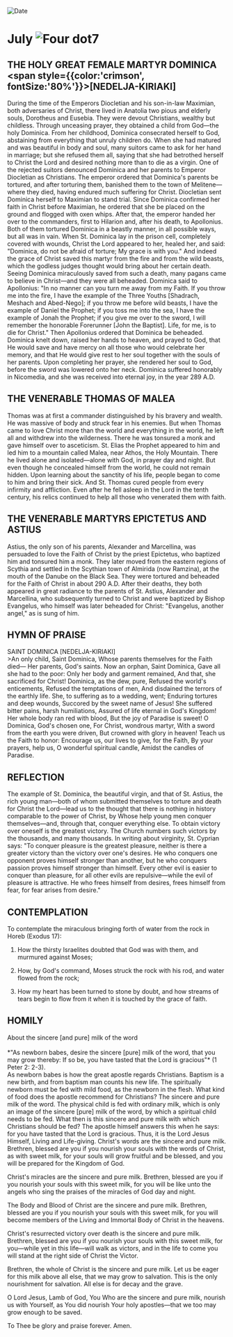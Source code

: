 
<RunningHead />
<Image src="/title-imprint.png" height={68} width={50} alt="Date" className="title-imprint"/>

# <div id="date">July <Image className="four-dot" src="/four-dot.png" height={15} width={15} alt="Four dot" />7</div>

## THE HOLY GREAT FEMALE MARTYR DOMINICA <br /><span style={{color:'crimson', fontSize:'80%'}}>[NEDELJA-KIRIAKI]</span>

During the time of the Emperors Diocletian and his son-in-law Maximian, both adversaries of Christ, there lived in Anatolia two pious and elderly souls, Dorotheus and Eusebia. They were devout Christians, wealthy but childless. Through unceasing prayer, they obtained a child from God—the holy Dominica. From her childhood, Dominica consecrated herself to God, abstaining from everything that unruly children do. When she had matured and was beautiful in body and soul, many suitors came to ask for her hand in marriage; but she refused them all, saying that she had betrothed herself to Christ the Lord and desired nothing more than to die as a virgin. One of the rejected suitors denounced Dominica and her parents to Emperor Diocletian as Christians. The emperor ordered that Dominica's parents be tortured, and after torturing them, banished them to the town of Melitene—where they died, having endured much suffering for Christ. Diocletian sent Dominica herself to Maximian to stand trial. Since Dominica confirmed her faith in Christ before Maximian, he ordered that she be placed on the ground and flogged with oxen whips. After that, the emperor handed her over to the commanders, first to Hilarion and, after his death, to Apollonius. Both of them tortured Dominica in a beastly manner, in all possible ways, but all was in vain. When St. Dominica lay in the prison cell, completely covered with wounds, Christ the Lord appeared to her, healed her, and said: "Dominica, do not be afraid of torture; My grace is with you." And indeed the grace of Christ saved this martyr from the fire and from the wild beasts, which the godless judges thought would bring about her certain death. Seeing Dominica miraculously saved from such a death, many pagans came to believe in Christ—and they were all beheaded. Dominica said to Apollonius: "In no manner can you turn me away from my Faith. If you throw me into the fire, I have the example of the Three Youths [Shadrach, Meshach and Abed-Nego]; if you throw me before wild beasts, I have the example of Daniel the Prophet; if you toss me into the sea, I have the example of Jonah the Prophet; if you give me over to the sword, I will remember the honorable Forerunner [John the Baptist]. Life, for me, is to die for Christ." Then Apollonius ordered that Dominica be beheaded. Dominica knelt down, raised her hands to heaven, and prayed to God, that He would save and have mercy on all those who would celebrate her memory, and that He would give rest to her soul together with the souls of her parents. Upon completing her prayer, she rendered her soul to God, before the sword was lowered onto her neck. Dominica suffered honorably in Nicomedia, and she was received into eternal joy, in the year 289 A.D.

## THE VENERABLE THOMAS OF MALEA

Thomas was at first a commander distinguished by his bravery and wealth. He was massive of body and struck fear in his enemies. But when Thomas came to love Christ more than the world and everything in the world, he left all and withdrew into the wilderness. There he was tonsured a monk and gave himself over to asceticism. St. Elias the Prophet appeared to him and led him to a mountain called Malea, near Athos, the Holy Mountain. There he lived alone and isolated—alone with God, in prayer day and night. But even though he concealed himself from the world, he could not remain hidden. Upon learning about the sanctity of his life, people began to come to him and bring their sick. And St. Thomas cured people from every infirmity and affliction. Even after he fell asleep in the Lord in the tenth century, his relics continued to help all those who venerated them with faith.

## THE VENERABLE MARTYRS EPICTETUS AND ASTIUS

Astius, the only son of his parents, Alexander and Marcellina, was persuaded to love the Faith of Christ by the priest Epictetus, who baptized him and tonsured him a monk. They later moved from the eastern regions of Scythia and settled in the Scythian town of Almirida (now Ramzina), at the mouth of the Danube on the Black Sea. They were tortured and beheaded for the Faith of Christ in about 290 A.D. After their deaths, they both appeared in great radiance to the parents of St. Astius, Alexander and Marcellina, who subsequently turned to Christ and were baptized by Bishop Evangelus, who himself was later beheaded for Christ: "Evangelus, another angel," as is sung of him.


## HYMN OF PRAISE
<div style={{textAlign:'center', color:'crimson', fontWeight:'bold'}}>
SAINT DOMINICA [NEDELJA-KIRIAKI]
</div>
>An only child, Saint Dominica,  
Whose parents themselves for the Faith died—  
Her parents, God's saints.  
Now an orphan, Saint Dominica,  
Gave all she had to the poor:  
Only her body and garment remained,  
And that, she sacrificed for Christ!  
Dominica, as the dew, pure,  
Refused the world's enticements,  
Refused the temptations of men,  
And disdained the terrors of the earthly life.  
She, to suffering as to a wedding, went;  
Enduring tortures and deep wounds,  
Succored by the sweet name of Jesus!  
She suffered bitter pains, harsh humiliations,  
Assured of life eternal in God's Kingdom!  
Her whole body ran red with blood,  
But the joy of Paradise is sweet!  
O Dominica, God's chosen one,  
For Christ, wondrous martyr,  
With a sword from the earth you were driven,  
But crowned with glory in heaven!  
Teach us the Faith to honor:  
Encourage us, our lives to give, for the Faith,  
By your prayers, help us,  
O wonderful spiritual candle,  
Amidst the candles of Paradise.  


## REFLECTION

The example of St. Dominica, the beautiful virgin, and that of St. Astius, the rich young man—both of whom submitted themselves to torture and death for Christ the Lord—lead us to the thought that there is nothing in history comparable to the power of Christ, by Whose help young men conquer themselves—and, through that, conquer everything else. To obtain victory over oneself is the greatest victory. The Church numbers such victors by the thousands, and many thousands. In writing about virginity, St. Cyprian says: "To conquer pleasure is the greatest pleasure, neither is there a greater victory than the victory over one's desires. He who conquers one opponent proves himself stronger than another, but he who conquers passion proves himself stronger than himself. Every other evil is easier to conquer than pleasure, for all other evils are repulsive—while the evil of pleasure is attractive. He who frees himself from desires, frees himself from fear, for fear arises from desire."


## CONTEMPLATION

To contemplate the miraculous bringing forth of water from the rock in Horeb (Exodus 17):

1. How the thirsty Israelites doubted that God was with them, and murmured against Moses;

2. How, by God's command, Moses struck the rock with his rod, and water flowed from the rock;

3. How my heart has been turned to stone by doubt, and how streams of tears begin to flow from it when it is touched by the grace of faith.


## HOMILY
<div style={{textAlign:'center', color:'crimson', fontWeight:'bold'}}>
About the sincere [and pure] milk of the word
</div>
<br />
<div style={{textAlign:'right'}}>
*"As newborn babes, desire the sincere [pure] milk of the word, that you may grow thereby: If so be, you have tasted that the Lord is gracious"* (1 Peter 2: 2-3).
</div>
As newborn babes is how the great apostle regards Christians. Baptism is a new birth, and from baptism man counts his new life. The spiritually newborn must be fed with mild food, as the newborn in the flesh. What kind of food does the apostle recommend for Christians? The sincere and pure milk of the word. The physical child is fed with ordinary milk, which is only an image of the sincere [pure] milk of the word, by which a spiritual child needs to be fed. What then is this sincere and pure milk with which Christians should be fed? The apostle himself answers this when he says: for you have tasted that the Lord is gracious. Thus, it is the Lord Jesus Himself, Living and Life-giving. Christ's words are the sincere and pure milk. Brethren, blessed are you if you nourish your souls with the words of Christ, as with sweet milk, for your souls will grow fruitful and be blessed, and you will be prepared for the Kingdom of God.

Christ's miracles are the sincere and pure milk. Brethren, blessed are you if you nourish your souls with this sweet milk, for you will be like unto the angels who sing the praises of the miracles of God day and night.

The Body and Blood of Christ are the sincere and pure milk. Brethren, blessed are you if you nourish your souls with this sweet milk, for you will become members of the Living and Immortal Body of Christ in the heavens.

Christ's resurrected victory over death is the sincere and pure milk. Brethren, blessed are you if you nourish your souls with this sweet milk, for you—while yet in this life—will walk as victors, and in the life to come you will stand at the right side of Christ the Victor.

Brethren, the whole of Christ is the sincere and pure milk. Let us be eager for this milk above all else, that we may grow to salvation. This is the only nourishment for salvation. All else is for decay and the grave.

O Lord Jesus, Lamb of God, You Who are the sincere and pure milk, nourish us with Yourself, as You did nourish Your holy apostles—that we too may grow enough to be saved.

To Thee be glory and praise forever. Amen.